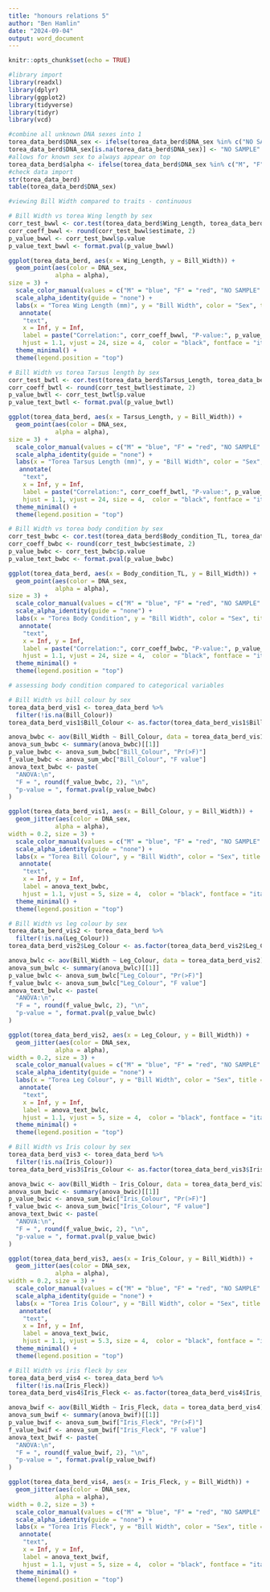 ---
title: "honours relations 5"
author: "Ben Hamlin"
date: "2024-09-04"
output: word_document
---

```{r setup, include=FALSE}
knitr::opts_chunk$set(echo = TRUE)
```

```{r}
#library import
library(readxl)
library(dplyr)
library(ggplot2)
library(tidyverse)
library(tidyr)
library(vcd)
```


```{r}
#combine all unknown DNA sexes into 1
torea_data_berd$DNA_sex <- ifelse(torea_data_berd$DNA_sex %in% c("NO SAMPLE", "X"), "NO SAMPLE", torea_data_berd$DNA_sex)
torea_data_berd$DNA_sex[is.na(torea_data_berd$DNA_sex)] <- "NO SAMPLE"
#allows for known sex to always appear on top
torea_data_berd$alpha <- ifelse(torea_data_berd$DNA_sex %in% c("M", "F"), 1, 0.7)
#check data import 
str(torea_data_berd)
table(torea_data_berd$DNA_sex)
```

```{r}
#viewing Bill Width compared to traits - continuous

# Bill Width vs torea Wing length by sex
corr_test_bwwl <- cor.test(torea_data_berd$Wing_Length, torea_data_berd$Bill_Width)
corr_coeff_bwwl <- round(corr_test_bwwl$estimate, 2)
p_value_bwwl <- corr_test_bwwl$p.value
p_value_text_bwwl <- format.pval(p_value_bwwl)

ggplot(torea_data_berd, aes(x = Wing_Length, y = Bill_Width)) +
  geom_point(aes(color = DNA_sex,
             alpha = alpha),
size = 3) +
  scale_color_manual(values = c("M" = "blue", "F" = "red", "NO SAMPLE" = "grey")) +
  scale_alpha_identity(guide = "none") +
  labs(x = "Torea Wing Length (mm)", y = "Bill Width", color = "Sex", title = "Torea wing length vs Bill Width") +
   annotate(
    "text", 
    x = Inf, y = Inf, 
    label = paste("Correlation:", corr_coeff_bwwl, "P-value:", p_value_text_bwwl),
    hjust = 1.1, vjust = 24, size = 4,  color = "black", fontface = "italic") +
  theme_minimal() +
  theme(legend.position = "top")

# Bill Width vs torea Tarsus length by sex
corr_test_bwtl <- cor.test(torea_data_berd$Tarsus_Length, torea_data_berd$Bill_Width)
corr_coeff_bwtl <- round(corr_test_bwtl$estimate, 2)
p_value_bwtl <- corr_test_bwtl$p.value
p_value_text_bwtl <- format.pval(p_value_bwtl)

ggplot(torea_data_berd, aes(x = Tarsus_Length, y = Bill_Width)) +
  geom_point(aes(color = DNA_sex,
             alpha = alpha),
size = 3) +
  scale_color_manual(values = c("M" = "blue", "F" = "red", "NO SAMPLE" = "grey")) +
  scale_alpha_identity(guide = "none") +
  labs(x = "Torea Tarsus Length (mm)", y = "Bill Width", color = "Sex", title = "Torea tarsus length vs Bill Width") +
   annotate(
    "text", 
    x = Inf, y = Inf, 
    label = paste("Correlation:", corr_coeff_bwtl, "P-value:", p_value_text_bwtl),
    hjust = 1.1, vjust = 24, size = 4,  color = "black", fontface = "italic") +
  theme_minimal() +
  theme(legend.position = "top")

# Bill Width vs torea body condition by sex
corr_test_bwbc <- cor.test(torea_data_berd$Body_condition_TL, torea_data_berd$Bill_Width)
corr_coeff_bwbc <- round(corr_test_bwbc$estimate, 2)
p_value_bwbc <- corr_test_bwbc$p.value
p_value_text_bwbc <- format.pval(p_value_bwbc)

ggplot(torea_data_berd, aes(x = Body_condition_TL, y = Bill_Width)) +
  geom_point(aes(color = DNA_sex,
             alpha = alpha),
size = 3) +
  scale_color_manual(values = c("M" = "blue", "F" = "red", "NO SAMPLE" = "grey")) +
  scale_alpha_identity(guide = "none") +
  labs(x = "Torea Body Condition", y = "Bill Width", color = "Sex", title = "Torea body condition vs Bill Width") +
   annotate(
    "text", 
    x = Inf, y = Inf, 
    label = paste("Correlation:", corr_coeff_bwbc, "P-value:", p_value_text_bwbc),
    hjust = 1.1, vjust = 24, size = 4,  color = "black", fontface = "italic") +
  theme_minimal() +
  theme(legend.position = "top")

# assessing body condition compared to categorical variables

# Bill Width vs bill colour by sex
torea_data_berd_vis1 <- torea_data_berd %>%
  filter(!is.na(Bill_Colour))
torea_data_berd_vis1$Bill_Colour <- as.factor(torea_data_berd_vis1$Bill_Colour)

anova_bwbc <- aov(Bill_Width ~ Bill_Colour, data = torea_data_berd_vis1)
anova_sum_bwbc <- summary(anova_bwbc)[[1]]
p_value_bwbc <- anova_sum_bwbc["Bill_Colour", "Pr(>F)"]
f_value_bwbc <- anova_sum_wbc["Bill_Colour", "F value"]
anova_text_bwbc <- paste(
  "ANOVA:\n",
  "F = ", round(f_value_bwbc, 2), "\n",
  "p-value = ", format.pval(p_value_bwbc)
)

ggplot(torea_data_berd_vis1, aes(x = Bill_Colour, y = Bill_Width)) +
  geom_jitter(aes(color = DNA_sex,
             alpha = alpha),
width = 0.2, size = 3) +
  scale_color_manual(values = c("M" = "blue", "F" = "red", "NO SAMPLE" = "grey")) +
  scale_alpha_identity(guide = "none") +
  labs(x = "Torea Bill Colour", y = "Bill Width", color = "Sex", title = "Torea bill colour vs Bill Width") +
   annotate(
    "text", 
    x = Inf, y = Inf, 
    label = anova_text_bwbc,
    hjust = 1.1, vjust = 5, size = 4,  color = "black", fontface = "italic") +
  theme_minimal() +
  theme(legend.position = "top")

# Bill Width vs leg colour by sex
torea_data_berd_vis2 <- torea_data_berd %>%
  filter(!is.na(Leg_Colour))
torea_data_berd_vis2$Leg_Colour <- as.factor(torea_data_berd_vis2$Leg_Colour)

anova_bwlc <- aov(Bill_Width ~ Leg_Colour, data = torea_data_berd_vis2)
anova_sum_bwlc <- summary(anova_bwlc)[[1]]
p_value_bwlc <- anova_sum_bwlc["Leg_Colour", "Pr(>F)"]
f_value_bwlc <- anova_sum_bwlc["Leg_Colour", "F value"]
anova_text_bwlc <- paste(
  "ANOVA:\n",
  "F = ", round(f_value_bwlc, 2), "\n",
  "p-value = ", format.pval(p_value_bwlc)
)

ggplot(torea_data_berd_vis2, aes(x = Leg_Colour, y = Bill_Width)) +
  geom_jitter(aes(color = DNA_sex,
             alpha = alpha),
width = 0.2, size = 3) +
  scale_color_manual(values = c("M" = "blue", "F" = "red", "NO SAMPLE" = "grey")) +
  scale_alpha_identity(guide = "none") +
  labs(x = "Torea Leg Colour", y = "Bill Width", color = "Sex", title = "Torea leg colour vs Bill Width") +
   annotate(
    "text", 
    x = Inf, y = Inf, 
    label = anova_text_bwlc,
    hjust = 1.1, vjust = 5, size = 4,  color = "black", fontface = "italic") +
  theme_minimal() +
  theme(legend.position = "top")

# Bill Width vs Iris colour by sex
torea_data_berd_vis3 <- torea_data_berd %>%
  filter(!is.na(Iris_Colour))
torea_data_berd_vis3$Iris_Colour <- as.factor(torea_data_berd_vis3$Iris_Colour)

anova_bwic <- aov(Bill_Width ~ Iris_Colour, data = torea_data_berd_vis3)
anova_sum_bwic <- summary(anova_bwic)[[1]]
p_value_bwic <- anova_sum_bwic["Iris_Colour", "Pr(>F)"]
f_value_bwic <- anova_sum_bwic["Iris_Colour", "F value"]
anova_text_bwic <- paste(
  "ANOVA:\n",
  "F = ", round(f_value_bwic, 2), "\n",
  "p-value = ", format.pval(p_value_bwic)
)

ggplot(torea_data_berd_vis3, aes(x = Iris_Colour, y = Bill_Width)) +
  geom_jitter(aes(color = DNA_sex,
             alpha = alpha),
width = 0.2, size = 3) +
  scale_color_manual(values = c("M" = "blue", "F" = "red", "NO SAMPLE" = "grey")) +
  scale_alpha_identity(guide = "none") +
  labs(x = "Torea Iris Colour", y = "Bill Width", color = "Sex", title = "Torea iris colour vs Bill Width") +
   annotate(
    "text", 
    x = Inf, y = Inf, 
    label = anova_text_bwic,
    hjust = 1.1, vjust = 5.3, size = 4,  color = "black", fontface = "italic") +
  theme_minimal() +
  theme(legend.position = "top")

# Bill Width vs iris fleck by sex
torea_data_berd_vis4 <- torea_data_berd %>%
  filter(!is.na(Iris_Fleck))
torea_data_berd_vis4$Iris_Fleck <- as.factor(torea_data_berd_vis4$Iris_Fleck)

anova_bwif <- aov(Bill_Width ~ Iris_Fleck, data = torea_data_berd_vis4)
anova_sum_bwif <- summary(anova_bwif)[[1]]
p_value_bwif <- anova_sum_bwif["Iris_Fleck", "Pr(>F)"]
f_value_bwif <- anova_sum_bwif["Iris_Fleck", "F value"]
anova_text_bwif <- paste(
  "ANOVA:\n",
  "F = ", round(f_value_bwif, 2), "\n",
  "p-value = ", format.pval(p_value_bwif)
)

ggplot(torea_data_berd_vis4, aes(x = Iris_Fleck, y = Bill_Width)) +
  geom_jitter(aes(color = DNA_sex,
             alpha = alpha),
width = 0.2, size = 3) +
  scale_color_manual(values = c("M" = "blue", "F" = "red", "NO SAMPLE" = "grey")) +
  scale_alpha_identity(guide = "none") +
  labs(x = "Torea Iris Fleck", y = "Bill Width", color = "Sex", title = "Torea iris fleck vs Bill Width") +
   annotate(
    "text", 
    x = Inf, y = Inf, 
    label = anova_text_bwif,
    hjust = 1.1, vjust = 5, size = 4,  color = "black", fontface = "italic") +
  theme_minimal() +
  theme(legend.position = "top")

```
